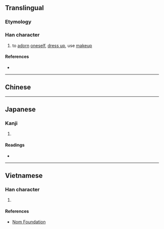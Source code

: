 {{also|妝|粧}}
{{character info}}
==Translingual==

===Etymology===
{{Han simp|妝|f=爿|t=丬}}

===Han character===
{{Han char|rn=38|rad=女|as=03|sn=6|four=|canj=LMV|ids=⿰丬女}}

# to [[adorn]] [[oneself]], [[dress up]], use [[makeup]]

====References====
* {{Han ref|kx=0256.041|hdz=21027.070|uh=5986|ud=22918}}

----

==Chinese==
{{zh-see|妝}}

----

==Japanese==
<!-- This character lacks JIS support and is not an official shinjitai character -->

===Kanji===
{{ja-kanji|grade=|rs=女04}}

# {{rfdef|ja|sort=女04}}

====Readings====
* {{ja-readings|on=[[そう]] (sō), [[しょう]] (shō)|kun=[[よそおう]] (yosōu)}}

----

==Vietnamese==

===Han character===
{{vi-readings|reading=trang|rs=女03}}

# {{rfdef|vi|sort=女03}}

====References====
* [http://nomfoundation.org/common/nom_details.php?codepoint=5986 Nom Foundation]